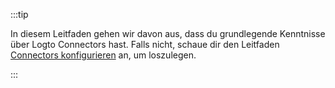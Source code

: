 :::tip

In diesem Leitfaden gehen wir davon aus, dass du grundlegende Kenntnisse über Logto Connectors hast. Falls nicht, schaue dir den Leitfaden [Connectors konfigurieren](/connectors) an, um loszulegen.

:::
